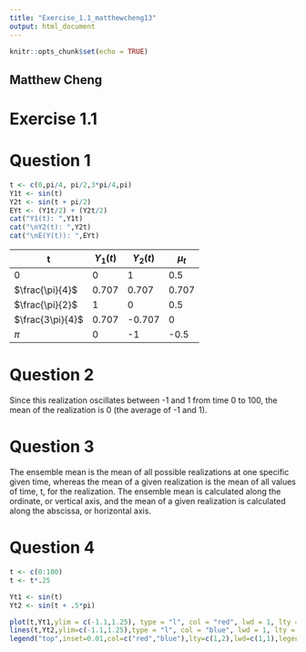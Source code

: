 ```yaml
---
title: "Exercise_1.1_matthewcheng13"
output: html_document
---
```


```r
knitr::opts_chunk$set(echo = TRUE)
```

## Matthew Cheng
# Exercise 1.1

# Question 1

```r
t <- c(0,pi/4, pi/2,3*pi/4,pi)
Y1t <- sin(t)
Y2t <- sin(t + pi/2)
EYt <- (Y1t/2) + (Y2t/2)
cat("Y1(t): ",Y1t)
cat("\nY2(t): ",Y2t)
cat("\nE(Y(t)): ",EYt)
```

| t     | $Y_{1}(t)$ | $Y_{2}(t)$  | $\mu_t$   |
|-------|-------|--------|-------|
| 0     | 0     | 1      | 0.5   |
| $\frac{\pi}{4}$  | 0.707 | 0.707  | 0.707 |
| $\frac{\pi}{2}$  | 1     | 0      | 0.5   |
| $\frac{3\pi}{4}$ | 0.707 | -0.707 | 0     |
| $\pi$    | 0     | -1     | -0.5  |

# Question 2

Since this realization oscillates between -1 and 1 from time 0 to 100, the mean of the realization is 0 (the average of -1 and 1).

# Question 3

The ensemble mean is the mean of all possible realizations at one specific given time, whereas the mean of a given realization is the mean of all values of time, t, for the realization. The ensemble mean is calculated along the ordinate, or vertical axis, and the mean of a given realization is calculated along the abscissa, or horizontal axis.

# Question 4

```r
t <- c(0:100)
t <- t*.25

Yt1 <- sin(t)
Yt2 <- sin(t + .5*pi)

plot(t,Yt1,ylim = c(-1.1,1.25), type = "l", col = "red", lwd = 1, lty = 1, xlab = "Time", ylab = NA)
lines(t,Yt2,ylim=c(-1.1,1.25),type = "l", col = "blue", lwd = 1, lty = 2)
legend("top",inset=0.01,col=c("red","blue"),lty=c(1,2),lwd=c(1,1),legend = c(expression(sin(t)),expression(sin(t+pi/2))),bg="white",box.col = "white",horiz = TRUE)
```